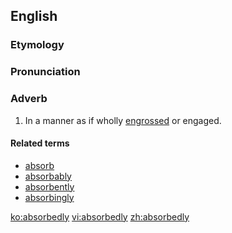 ==English==

===Etymology===
{{suffix|absorbed|ly}}

===Pronunciation===
{{a|US}} {{IPA|/æb.ˈsɔɹbəd.li/|/æb.ˈzɔɹbəd.li/|/əb.ˈsɔɹbəd.li/|/əb.ˈzɔɹbəd.li/}}

===Adverb===
{{en-adv}}

# In a manner as if wholly [[engrossed]] or engaged.

====Related terms====
* [[absorb]]
* [[absorbably]]
* [[absorbently]]
* [[absorbingly]]

[[ko:absorbedly]]
[[vi:absorbedly]]
[[zh:absorbedly]]